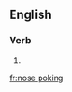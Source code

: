 ==English==

===Verb===
{{head|en|present participle}}

# {{present participle of|nose poke|lang=en|nocat=1}}

[[fr:nose poking]]